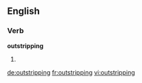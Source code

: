 ==English==

===Verb===
'''outstripping'''

# {{present participle of|[[outstrip]]}}

[[de:outstripping]]
[[fr:outstripping]]
[[vi:outstripping]]